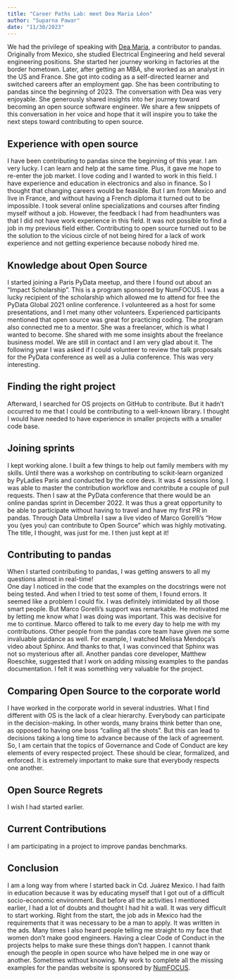 ```yaml
---
title: "Career Paths Lab: meet Dea Maria Léon"
author: "Suparna Pawar"
date: "11/30/2023"
---
```

We had the privilege of speaking with [Dea Maria](https://www.linkedin.com/in/dea-mar%C3%ADa-l%C3%A9on-11a792), a contributor to pandas. Originally from Mexico, she studied Electrical Engineering and held several engineering positions. She started her journey working in factories at the border hometown. Later, after getting an MBA, she worked as an analyst in the US and France.
She got into coding as a self-directed learner and switched careers after an employment gap. She has been contributing to pandas since the beginning of 2023. 
The conversation with Dea was very enjoyable. She generously shared insights into her journey toward becoming an open source software engineer. We share a few snippets of this conversation in her voice and hope that it will inspire you to take the next steps toward contributing to open source. 

## Experience with open source
I have been contributing to pandas since the beginning of this year. I am very lucky. I can learn and help at the same time. Plus, it gave me hope to re-enter the job market. 
I love coding and I wanted to work in this field. I have experience and education in electronics and also in finance. So I thought that changing careers would be feasible. But I am from Mexico and live in France, and without having a French diploma it turned out to be impossible.
I took several online specializations and courses after finding myself without a job. However, the feedback I had from headhunters was that I did not have work experience in this field. It was not possible to find a job in my previous field either.
Contributing to open source turned out to be the solution to the vicious circle of not being hired for a lack of work experience and not getting experience because nobody hired me.

## Knowledge about Open Source
I started joining a Paris PyData meetup, and there I found out about an “Impact Scholarship”. This is a program sponsored by NumFOCUS. I was a lucky recipient of the scholarship which allowed me to attend for free the PyData Global 2021 online conference. I volunteered as a host for some presentations, and I met many other volunteers. Experienced participants mentioned that open source was great for practicing coding.
The program also connected me to a mentor. She was a freelancer, which is what I wanted to become. She shared with me some insights about the freelance business model. We are still in contact and I am very glad about it. 
The following year I was asked if I could volunteer to review the talk proposals for the PyData conference as well as a Julia conference. This was very interesting.

## Finding the right project
Afterward, I searched for OS projects on GitHub to contribute. But it hadn’t occurred to me that I could be contributing to a well-known library. I thought I would have needed to have experience in smaller projects with a smaller code base.

## Joining sprints
I kept working alone. I built a few things to help out family members with my skills. Until there was a workshop on contributing to scikit-learn organized by PyLadies Paris and conducted by the core devs. It was 4 sessions long. I was able to master the contribution workflow and contribute a couple of pull requests.
Then I saw at the PyData conference that there would be an online pandas sprint in December 2022. It was thus a great opportunity to be able to participate without having to travel and have my first PR in pandas. 
Through Data Umbrella I saw a live video of Marco Gorelli’s “How you (yes you) can contribute to Open Source” which was highly motivating. The title, I thought, was just for me. I then just kept at it!

## Contributing to pandas
When I started contributing to pandas, I was getting answers to all my questions almost in real-time!  
One day I noticed in the code that the examples on the docstrings were not being tested. And when I tried to test some of them, I found errors. It seemed like a problem I could fix. 
I was definitely intimidated by all those smart people. But Marco Gorelli’s support was remarkable. He motivated me by letting me know what I was doing was important. This was decisive for me to continue. Marco offered to talk to me every day to help me with my contributions.
Other people from the pandas core team have given me some invaluable guidance as well. For example, I watched Melissa Mendoça’s video about Sphinx. And thanks to that, I was convinced that Sphinx was not so mysterious after all.
Another pandas core developer, Matthew Roeschke, suggested that I work on adding missing examples to the pandas documentation. I felt it was something very valuable for the project.

## Comparing Open Source to the corporate world 
I have worked in the corporate world in several industries. What I find different with OS is the lack of a clear hierarchy. Everybody can participate in the decision-making. In other words, many brains think better than one, as opposed to having one boss “calling all the shots”. But this can lead to decisions taking a long time to advance because of the lack of agreement.
So, I am certain that the topics of Governance and Code of Conduct are key elements of every respected project. These should be clear, formalized, and enforced. It is extremely important to make sure that everybody respects one another. 

## Open Source Regrets
I wish I had started earlier.

## Current Contributions
I am participating in a project to improve pandas benchmarks.

## Conclusion 
I am a long way from where I started back in Cd. Juárez Mexico. I had faith in education because it was by educating myself that I got out of a difficult socio-economic environment. But before all the activities I mentioned earlier, I had a lot of doubts and thought I had hit a wall. 
It was very difficult to start working. Right from the start, the job ads in Mexico had the requirements that it was necessary to be a man to apply. It was written in the ads. Many times I also heard people telling me straight to my face that women don't make good engineers. 
Having a clear Code of Conduct in the projects helps to make sure these things don’t happen. 
I cannot thank enough the people in open source who have helped me in one way or another. Sometimes without knowing. My work to complete all the missing examples for the pandas website is sponsored by [NumFOCUS](https://numfocus.org/).




